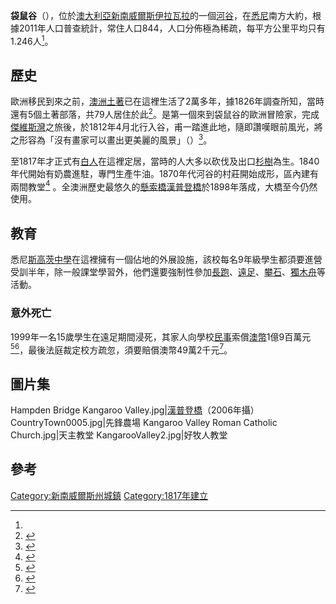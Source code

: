 {{Infobox Australian place
| type = town
| name     = 袋鼠谷
| state    = nsw
| image    = Kangaroo Valley, main street.jpg 
| caption  = 袋鼠谷主要街道（2006年攝）
| latd  =34 |latm =44 |lats  =
| longd =150 |longm =32 |longs =
| pushpin_label_position = left
| pop      = 844
| pop_year = [[Census_in_Australia#2011|2011]]
| pop_footnotes = <ref name=Census2011Y>{{Census 2011 AUS|id=SSC11202|name=Kangaroo Valley (State Suburb)|accessdate=4 May 2013|quick=on}}</ref> 
| area     = 256
| est      = 1817年
| timezone = [[澳大利亞東部標準時間|AEST]]
| utc      = +10
| timezone-dst= [[澳大利亞東部夏令時間|AEDT]]
| utc-dst  = +11
| coordinates        = {{coord|34|44|S|150|32|E|type:city(319)_region:AU-NSW|display=inline,title}}
| location1          = 悉尼
| dist1              = 160 
| dir1               = S
| lga                = {{link-en|肖爾黑文|City of Shoalhaven}}
| region             = [[南部高地|南部高地]]
| stategov           = {{link-en|凱阿瑪|Electoral district of Kiama}}
| fedgov             = [[吉爾摩_(澳大利亞國會選區)|吉爾摩]]
}}
'''袋鼠谷'''（{{lang-en|'''Kangaroo Valley'''}}），位於[[澳大利亞|澳大利亞]][[新南威爾斯|新南威爾斯]][[伊拉瓦拉|伊拉瓦拉]]的一個[[河谷|河谷]]，在[[悉尼|悉尼]]南方大約{{convert|160|km|mi}}，根據2011年人口普查統計，常住人口844，人口分佈極為稀疏，每平方公里平均只有1.246人<ref name=Census2011Y />。

==歷史==
歐洲移民到來之前，[[澳洲土著|澳洲土著]]已在這裡生活了2萬多年，據1826年調查所知，當時還有5個土著部落，共79人居住於此<ref>{{cite news|work=[[The_Sydney_Morning_Herald|The Sydney Morning Herald]]|title=Kangaroo Valley|url=http://www.smh.com.au/news/New-South-Wales/Kangaroo-Valley/2005/02/17/1108500196933.html|date=5 December 2007|accessdate=2014-07-11|archive-date=2015-09-24|archive-url=https://web.archive.org/web/20150924194332/http://www.smh.com.au/news/New-South-Wales/Kangaroo-Valley/2005/02/17/1108500196933.html|dead-url=no}}</ref>。{{link-en|喬治·埃文斯|George Evans (explorer)}}是第一個來到袋鼠谷的歐洲冒險家，完成[[傑維斯灣|傑維斯灣]]之旅後，於1812年4月北行入谷，甫一踏進此地，隨即讚嘆眼前風光，將之形容為「沒有畫家可以畫出更美麗的風景」（{{lang|en|no painter could beautify}}）<ref>{{cite web|title=About Kangaroo Valley|publisher=Kangaroo Valley Tourist Association Inc|year=2006|url=http://www.kangaroovalleytourist.asn.au/dir/about}}</ref>。

至1817年才正式有[[白人|白人]]在這裡定居，當時的人大多以砍伐及出口[[杉樹|杉樹]]為生。1840年代開始有奶農進駐，專門生產牛油。1870年代河谷的村莊開始成形，區內建有兩間教堂<ref name=Heritage>{{cite book|title=The Heritage of Australia|publisher=Macmillan Company|year=1981|pages=2, 161|isbn=}}</ref> 。全澳洲歷史最悠久的[[懸索橋|懸索橋]][[漢普登橋|漢普登橋]]於1898年落成，大橋至今仍然使用。

==教育==
悉尼[[斯高茨中學|斯高茨中學]]在這裡擁有一個佔地{{convert|200|acre|ha sqmi|lk=on}}的外展設施，該校每名9年級學生都須要進營受訓半年，除一般課堂學習外，他們還要強制性參加[[長跑|長跑]]、[[遠足|遠足]]、[[攀石|攀石]]、[[獨木舟|獨木舟]]等活動。

===意外死亡===
1999年一名15歲學生在遠足期間浸死，其家人向學校[[民事|民事]]索償[[澳幣|澳幣]]1億9百萬元<ref>{{cite news |title=Heartbroken Chaina family reveals devastating cost of loss of their son Nathan |url=http://www.dailytelegraph.com.au/news/nsw/heartbroken-chaina-family-reveals-devastating-cost-of-loss-of-their-son-nathan/story-fni0cx12-1226682657662 |language=en |publisher=Daily Telegraph |date=2013年7月21日 |accessdate=2014年7月13日 |archive-date=2013年10月27日 |archive-url=https://web.archive.org/web/20131027214227/http://www.dailytelegraph.com.au/news/nsw/heartbroken-chaina-family-reveals-devastating-cost-of-loss-of-their-son-nathan/story-fni0cx12-1226682657662 |dead-url=no }}</ref><ref>{{Cite web |url=http://www.scribd.com/doc/154647124/Coroner-s-Findings-Inquest-Into-the-Death-of-Nathan-Chaina-Senior-Deputy-State-Coroner-J-Stevenson-28th-September-2001 |title=驗屍官報告 |accessdate=2014-07-13 |archive-date=2014-07-16 |archive-url=https://web.archive.org/web/20140716121520/http://www.scribd.com/doc/154647124/Coroner-s-Findings-Inquest-Into-the-Death-of-Nathan-Chaina-Senior-Deputy-State-Coroner-J-Stevenson-28th-September-2001 |dead-url=no }}</ref>，最後法庭裁定校方疏忽，須要賠償澳幣49萬2千元<ref>{{cite news |title=Nathan Chaina drowning compensation: Family of Scots College schoolboy awarded nearly $500,000 |url=http://www.abc.net.au/news/2014-05-23/compensation-for-family-of-scotts-college-drowning-victim/5473880 |language=en |publisher=ABC News |date=2014年5月23日 |accessdate=2014-07-13 |archive-date=2014-07-05 |archive-url=https://web.archive.org/web/20140705014232/http://www.abc.net.au/news/2014-05-23/compensation-for-family-of-scotts-college-drowning-victim/5473880 |dead-url=no }}</ref>。

==圖片集==
<gallery>
Hampden Bridge Kangaroo Valley.jpg|[[漢普登橋|漢普登橋]]（2006年攝）
CountryTown0005.jpg|先鋒農場
Kangaroo Valley Roman Catholic Church.jpg|天主教堂
KangarooValley2.jpg|好牧人教堂
</gallery>

==參考==
{{reflist}}

[[Category:新南威爾斯州城鎮|Category:新南威爾斯州城鎮]]
[[Category:1817年建立|Category:1817年建立]]